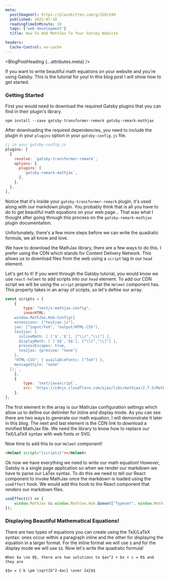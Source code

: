 ```yaml
---
meta:
  postImageUrl: https://placekitten.com/g/320/240
  published: 2022-07-18
  readingTimeInMinute: 10
  tags: ["web development"]
  title: How To Add MathJax To Your Gatsby Website

headers:
  Cache-Control: no-cache
---
```



<BlogPostHeading {...attributes.meta} />

If you want to write beautiful math equations on your website and you're using Gatsby. This is the tutorial for you! In this blog post I will show how to get started.

### Getting Started

First you would need to download the required Gatsby plugins that you can find in their plugin's library.

```
npm install --save gatsby-transformer-remark gatsby-remark-mathjax
```

After downloading the required dependencies, you need to include the plugin in your `plugins` option in your `gatsby-config.js` file.

```javascript
// in your gatsby-config.js
plugins: [
  {
    resolve: `gatsby-transformer-remark`,
    options: {
      plugins: [
        `gatsby-remark-mathjax`,
      ],
    },
  },
],
```

Notice that it's inside your `gatsby-transformer-remark` plugin, it's used along with our markdown plugin. You probably think that is all you have to do to get beautiful math equations on your web page... That was what I thought after going through this process on the `gatsby-remark-mathjax` plugin documentation.

Unfortunately, there's a few more steps before we can write the quadratic formula, we all know and love.

We have to download the MathJax library, there are a few ways to do this. I prefer using the CDN which stands for Content Delivery Network. This allows us to download files from the web using a `script` tag in our `head` element.

Let's get to it! If you went through the Gatsby tutorial, you would know we use `react-helmet` to add scripts into our `head` element. To add our CDN script we will be using the `script` property that the `Helmet` component has. This property takes in an array of scripts, so let's define our array.

```javascript
const scripts = [
	{
		type: "text/x-mathjax-config",
		innerHTML: `
    window.MathJax.Hub.Config({
    extensions: ["tex2jax.js"],
    jax: ["input/TeX", "output/HTML-CSS"],
    tex2jax: {
      inlineMath: [ ['$','$'], ["\\(","\\)"] ],
      displayMath: [ ['$$','$$'], ["\\[","\\]"] ],
      processEscapes: true,
      tex2jax: {preview: "none"}
    },
    "HTML-CSS": { availableFonts: ["TeX"] },
    messageStyle: "none"
  });`,
	},
	{
		type: `text/javascript`,
		src: `https://cdnjs.cloudflare.com/ajax/libs/mathjax/2.7.5/MathJax.js?config=TeX-AMS-MML_HTMLorMML`,
	},
];
```

The first element in the array is our MathJax configuration settings which allow us to define our delimiter for inline and display mode. As you can see there are two ways to generate our math equation, I will demonstrate it later in this blog. The next and last element is the CDN link to download a minified MathJax file. We need the library to know how to replace our TeX/LaTeX syntax with web fonts or SVG.

Now time to add this to our `Helmet` component!

```html
<Helmet script="{scripts}"></Helmet>
```

Ok now we have everything we need to write our math equation! However, Gatsby is a single page application so when we render our markdown we have to parse our LaTex syntax. To do this we need to tell our React component to invoke MathJax once the markdown is loaded using the `useEffect` hook. We would add this hook to the React component that renders our markdown files.

```javascript
useEffect(() => {
	window.MathJax && window.MathJax.Hub.Queue(["Typeset", window.MathJax.Hub]);
});
```

### Displaying Beautiful Mathematical Equations!

There are two types of equations you can create using the TeX/LaTeX syntax: ones occur within a paragraph inline and the other for displaying the equation in a larger format. For the inline format we will use `$` and for the display mode we will use `$$`. Now let's write the quadratic formula!

```
When $a \ne 0$, there are two solutions to $ax^2 + bx + c = 0$ and they are

$$x = {-b \pm \sqrt{b^2-4ac} \over 2a}$$
```
